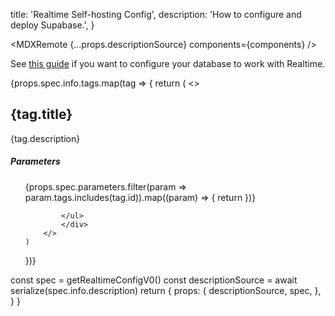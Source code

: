 
  title: 'Realtime Self-hosting Config',
  description: 'How to configure and deploy Supabase.',
}

<MDXRemote {...props.descriptionSource} components={components} />

See [this guide](/docs/guides/realtime/bring-your-own-database) if you want to configure your database to work with Realtime.

<div>
{props.spec.info.tags.map(tag => {
    return (
        <>
            <h2 className="text-foreground">{tag.title}</h2>
            <p className="text-foreground-lighter">{tag.description}</p>
            <div className="not-prose">
            <h5 className="text-base text-foreground mb-3">Parameters</h5>
            <ul>
                {props.spec.parameters.filter(param => param.tags.includes(tag.id)).map((param) => {
                    return <Param name={param.title} type={param.type} description={param.description} required={param.required} />
                })}

            </ul>
            </div>
        </>
    )

})}

</div>



  const spec = getRealtimeConfigV0()
  const descriptionSource = await serialize(spec.info.description)
  return {
    props: {
      descriptionSource,
      spec,
    },
  }
}
